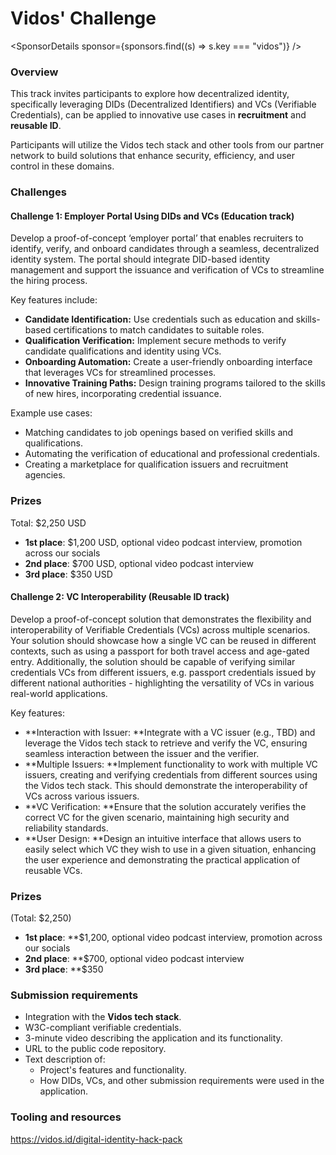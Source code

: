 
# Vidos' Challenge

<SponsorDetails sponsor={sponsors.find((s) => s.key === "vidos")} />

### Overview

This track invites participants to explore how decentralized identity, specifically leveraging DIDs (Decentralized Identifiers) and VCs (Verifiable Credentials), can be applied to innovative use cases in **recruitment** and **reusable ID**.

Participants will utilize the Vidos tech stack and other tools from our partner network to build solutions that enhance security, efficiency, and user control in these domains.

### Challenges

#### Challenge 1: Employer Portal Using DIDs and VCs (Education track)

Develop a proof-of-concept ‘employer portal’ that enables recruiters to identify, verify, and onboard candidates through a seamless, decentralized identity system. The portal should integrate DID-based identity management and support the issuance and verification of VCs to streamline the hiring process.

Key features include:

- **Candidate Identification:** Use credentials such as education and skills-based certifications to match candidates to suitable roles.
- **Qualification Verification:** Implement secure methods to verify candidate qualifications and identity using VCs.
- **Onboarding Automation:** Create a user-friendly onboarding interface that leverages VCs for streamlined processes.
- **Innovative Training Paths:** Design training programs tailored to the skills of new hires, incorporating credential issuance.

Example use cases:

- Matching candidates to job openings based on verified skills and qualifications.
- Automating the verification of educational and professional credentials.
- Creating a marketplace for qualification issuers and recruitment agencies.

### Prizes

Total: $2,250 USD

- **1st place**: $1,200 USD, optional video podcast interview, promotion across our socials
- **2nd place**: $700 USD, optional video podcast interview
- **3rd place**: $350 USD

#### Challenge 2: VC Interoperability (Reusable ID track)

Develop a proof-of-concept solution that demonstrates the flexibility and interoperability of Verifiable Credentials (VCs) across multiple scenarios. Your solution should showcase how a single VC can be reused in different contexts, such as using a passport for both travel access and age-gated entry. Additionally, the solution should be capable of verifying similar credentials VCs from different issuers, e.g. passport credentials issued by different national authorities - highlighting the versatility of VCs in various real-world applications.

Key features:

- **Interaction with Issuer: **Integrate with a VC issuer (e.g., TBD) and leverage the Vidos tech stack to retrieve and verify the VC, ensuring seamless interaction between the issuer and the verifier.
- **Multiple Issuers: **Implement functionality to work with multiple VC issuers, creating and verifying credentials from different sources using the Vidos tech stack. This should demonstrate the interoperability of VCs across various issuers.
- **VC Verification: **Ensure that the solution accurately verifies the correct VC for the given scenario, maintaining high security and reliability standards.
- **User Design: **Design an intuitive interface that allows users to easily select which VC they wish to use in a given situation, enhancing the user experience and demonstrating the practical application of reusable VCs.

### Prizes

(Total: $2,250)

- **1st place**: \*\*$1,200, optional video podcast interview, promotion across our socials
- **2nd place**: \*\*$700, optional video podcast interview
- **3rd place**: \*\*$350

### Submission requirements

- Integration with the **Vidos tech stack**.
- W3C-compliant verifiable credentials.
- 3-minute video describing the application and its functionality.
- URL to the public code repository.
- Text description of:
  - Project's features and functionality.
  - How DIDs, VCs, and other submission requirements were used in the application.

### Tooling and resources

https://vidos.id/digital-identity-hack-pack
